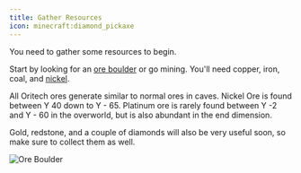 ```yaml
---
title: Gather Resources
icon: minecraft:diamond_pickaxe
---
```


You need to gather some resources to begin.

Start by looking for an [ore boulder](../resources/ore_boulder) or go mining. You'll need copper, iron, coal, and [nickel](../resources/nickel).

All Oritech ores generate similar to normal ores in caves. Nickel Ore is found between Y 40 down to Y - 65. Platinum ore is rarely found between Y -2 and Y - 60 in the overworld,
but is also abundant in the end dimension.

Gold, redstone, and a couple of diamonds will also be very useful soon, so make sure to collect them as well.

![Ore Boulder](oritech:textures/book/ore_boulder.png)
